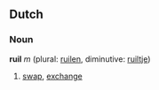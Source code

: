==Dutch==
===Noun===
'''ruil''' ''m'' (plural: [[ruilen]], diminutive: [[ruiltje]])

# [[swap]], [[exchange]]